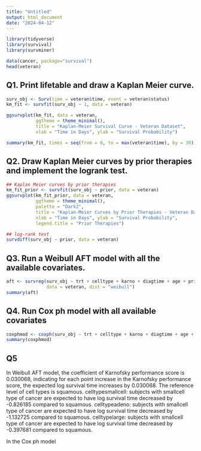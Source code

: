 ```yaml
---
title: "Untitled"
output: html_document
date: "2024-04-12"
---
```


```r
library(tidyverse)
library(survival)
library(survminer)
```


```r
data(cancer, package="survival")
head(veteran)
```

## Q1. Print lifetable and draw a Kaplan Meier curve.

```r
surv_obj <- Surv(time = veteran$time, event = veteran$status)
km_fit <- survfit(surv_obj ~ 1, data = veteran)
```

```r
ggsurvplot(km_fit, data = veteran,
           ggtheme = theme_minimal(),
           title = "Kaplan-Meier Survival Curve - Veteran Dataset",
           xlab = "Time in Days", ylab = "Survival Probability")
```

```r
summary(km_fit, times = seq(from = 0, to = max(veteran$time), by = 30))
```

## Q2. Draw Kaplan Meier curves by prior therapies and implement the logrank test.
```r
## Kaplan Meier curves by prior therapies
km_fit_prior <- survfit(surv_obj ~ prior, data = veteran)
ggsurvplot(km_fit_prior, data = veteran,
           ggtheme = theme_minimal(),
           palette = "Dark2",
           title = "Kaplan-Meier Curves by Prior Therapies - Veteran Dataset",
           xlab = "Time in Days", ylab = "Survival Probability",
           legend.title = "Prior Therapies")
```

```r
## log-rank test
survdiff(surv_obj ~ prior, data = veteran)
```

## Q3. Run a Weibull AFT model with all the available covariates.
```r
aft <- survreg(surv_obj ~ trt + celltype + karno + diagtime + age + prior, 
               data = veteran, dist = "weibull")
summary(aft)
```

## Q4. Run Cox ph model with all available covariates
```r
coxphmod <- coxph(surv_obj ~ trt + celltype + karno + diagtime + age + prior, data = veteran)
summary(coxphmod)
```

## Q5
In Weibull AFT model, the coefficient of Karnofsky performance score is 0.030068, indicating for each point increase in the Karnofsky performance score, the expected log survival time increases by 0.030068. The reference level of cell types is squamous. celltypesmallcell: subjects with smallcell type of cancer are expected to have log survival time decreased by -0.826185 compared to squamous. celltypeadeno: subjects with smallcell type of cancer are expected to have log survival time decreased by -1.132725 compared to squamous. celltypelarge: subjects with smallcell type of cancer are expected to have log survival time decreased by -0.397681 compared to squamous.

In the Cox ph model



```r

```

